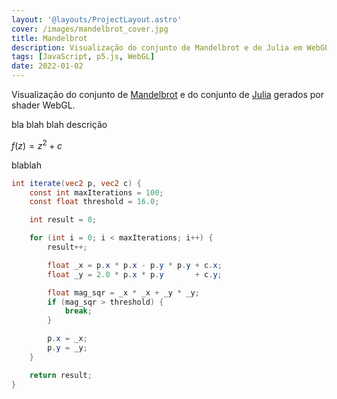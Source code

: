 ```yaml
---
layout: '@layouts/ProjectLayout.astro'
cover: /images/mandelbrot_cover.jpg
title: Mandelbrot
description: Visualização do conjunto de Mandelbrot e de Julia em WebGL.
tags: [JavaScript, p5.js, WebGL]
date: 2022-01-02
---
```


Visualização do conjunto de [Mandelbrot](https://en.wikipedia.org/wiki/Mandelbrot_set) e do conjunto de [Julia](https://en.wikipedia.org/wiki/Julia_set) gerados por shader WebGL.


<div class="flex flex-wrap justify-center gap-4">
	<Mandelbrot client:only="react" defaultZoom={0.55} defaultOffset={[-0.5, 0]} />
	<Mandelbrot client:only="react" defaultZoom={0.6} defaultJulia={[-0.4, 0.6]} />
</div>

bla blah blah descrição

$f(z) = z^2 + c$

blablah

```glsl
int iterate(vec2 p, vec2 c) {
	const int maxIterations = 100;
	const float threshold = 16.0;

	int result = 0;

	for (int i = 0; i < maxIterations; i++) {
		result++;

		float _x = p.x * p.x - p.y * p.y + c.x;
		float _y = 2.0 * p.x * p.y       + c.y;

		float mag_sqr = _x * _x + _y * _y;
		if (mag_sqr > threshold) {
			break;
		}

		p.x = _x;
		p.y = _y;
	}

	return result;
}
```
